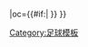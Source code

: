 {{fb team |t=索嫩霍夫 |tan=索嫩霍夫大阿斯帕赫 |tc=GER |abb={{#if:{{{abb|}}}|SGG}} |oc={{#if:{{{oc|}}}|{{{oc}}} }} }}<!--
--><noinclude>[[Category:足球模板]]</noinclude>